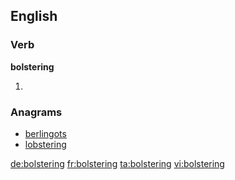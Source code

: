 ==English==

===Verb===
'''bolstering'''

# {{present participle of|bolster}}

===Anagrams===
* [[berlingots#English|berlingots]]
* [[lobstering#English|lobstering]]

[[de:bolstering]]
[[fr:bolstering]]
[[ta:bolstering]]
[[vi:bolstering]]